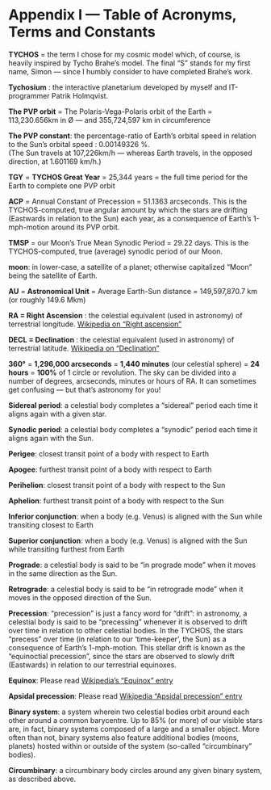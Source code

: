 Appendix I — Table of Acronyms, Terms and Constants
===================================================

**TYCHOS** = the term I chose for my cosmic model which, of course, is heavily inspired by Tycho Brahe’s model. The final “S” stands for my first name, Simon — since I humbly consider to have completed Brahe’s work.

**Tychosium** : the interactive planetarium developed by myself and IT-programmer Patrik Holmqvist.

**The PVP orbit** = The Polaris-Vega-Polaris orbit of the Earth = 113,230.656km in Ø — and 355,724,597 km in circumference

**The PVP constant**: the percentage-ratio of Earth’s orbital speed in relation to the Sun’s orbital speed : 0.00149326 %.  
(The Sun travels at 107,226km/h — whereas Earth travels, in the opposed direction, at 1.601169 km/h.)

**TGY** = **TYCHOS Great Year** = 25,344 years = the full time period for the Earth to complete one PVP orbit

**ACP** = Annual Constant of Precession = 51.1363 arcseconds. This is the TYCHOS-computed, true angular amount by which the stars are drifting (Eastwards in relation to the Sun) each year, as a consequence of Earth’s 1-mph-motion around its PVP orbit.

**TMSP** = our Moon’s True Mean Synodic Period = 29.22 days. This is the TYCHOS-computed, true (average) synodic period of our Moon.

**moon**: in lower-case, a satellite of a planet; otherwise capitalized “Moon” being the satellite of Earth.

**AU** = **Astronomical Unit** = Average Earth-Sun distance = 149,597,870.7 km (or roughly 149.6 Mkm)

**RA = Right Ascension** : the celestial equivalent (used in astronomy) of terrestrial longitude. [Wikipedia on “Right ascension”](https://www.tychos.info/citation/_WIKIP-Feb-2017_Right_ascension.pdf)

**DECL = Declination** : the celestial equivalent (used in astronomy) of terrestrial latitude. [Wikipedia on “Declination”](https://www.tychos.info/citation/_WIKIP-Feb-2017_Declination.pdf)

**360°** = **1,296,000 arcseconds** = **1,440 minutes** (our celestial sphere) = **24 hours** = **100%** of 1 circle or revolution. The sky can be divided into a number of degrees, arcseconds, minutes or hours of RA. It can sometimes get confusing — but that’s astronomy for you!

**Sidereal period**: a celestial body completes a “sidereal” period each time it aligns again with a given star.

**Synodic period**: a celestial body completes a “synodic” period each time it aligns again with the Sun.

**Perigee**: closest transit point of a body with respect to Earth

**Apogee**: furthest transit point of a body with respect to Earth

**Perihelion**: closest transit point of a body with respect to the Sun  

**Aphelion**: furthest transit point of a body with respect to the Sun

**Inferior conjunction**: when a body (e.g. Venus) is aligned with the Sun while transiting closest to Earth

**Superior conjunction**: when a body (e.g. Venus) is aligned with the Sun while transiting furthest from Earth

**Prograde**: a celestial body is said to be “in prograde mode” when it moves in the same direction as the Sun.

**Retrograde**: a celestial body is said to be “in retrograde mode” when it moves in the opposed direction of the Sun.

**Precession**: “precession” is just a fancy word for “drift”: in astronomy, a celestial body is said to be “precessing” whenever it is observed to drift over time in relation to other celestial bodies. In the TYCHOS, the stars “precess” over time (in relation to our ‘time-keeper’, the Sun) as a consequence of Earth’s 1-mph-motion. This stellar drift is known as the “equinoctial precession”, since the stars are observed to slowly drift (Eastwards) in relation to our terrestrial equinoxes.

**Equinox**: Please read [Wikipedia’s “Equinox” entry](https://www.tychos.info/citation/_WIKIP-Feb-2017_Equinox.pdf)

**Apsidal precession**: Please read [Wikipedia “Apsidal precession” entry](https://www.tychos.info/citation/_WIKIP-Feb-2017_Apsidal_precession.pdf)

**Binary system**: a system wherein two celestial bodies orbit around each other around a common barycentre. Up to 85% (or more) of our visible stars are, in fact, binary systems composed of a large and a smaller object. More often than not, binary systems also feature additional bodies (moons, planets) hosted within or outside of the system (so-called “circumbinary” bodies).

**Circumbinary**: a circumbinary body circles around any given binary system, as described above.

